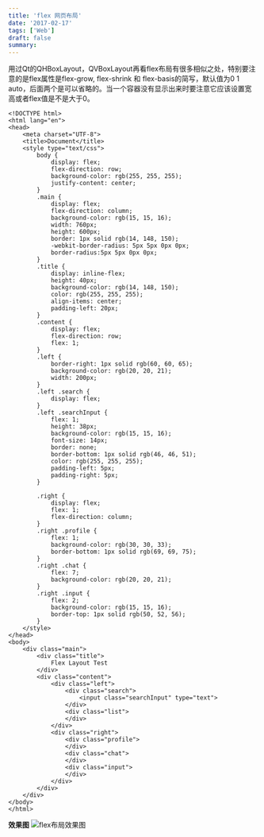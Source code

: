 ```yaml
---
title: 'flex 网页布局'
date: '2017-02-17'
tags: ['Web']
draft: false
summary: 
---
```


用过Qt的QHBoxLayout，QVBoxLayout再看flex布局有很多相似之处，特别要注意的是flex属性是flex-grow, flex-shrink 和 flex-basis的简写，默认值为0 1 auto，后面两个是可以省略的。当一个容器没有显示出来时要注意它应该设置宽高或者flex值是不是大于0。

```
<!DOCTYPE html>
<html lang="en">
<head>
    <meta charset="UTF-8">
    <title>Document</title>
    <style type="text/css">
        body {
            display: flex;
            flex-direction: row;
            background-color: rgb(255, 255, 255);
            justify-content: center;
        }
        .main {
            display: flex;
            flex-direction: column;
            background-color: rgb(15, 15, 16);
            width: 760px;
            height: 600px;
            border: 1px solid rgb(14, 148, 150);
            -webkit-border-radius: 5px 5px 0px 0px;
            border-radius:5px 5px 0px 0px;
        }
        .title {
            display: inline-flex;
            height: 40px;
            background-color: rgb(14, 148, 150);
            color: rgb(255, 255, 255);
            align-items: center;
            padding-left: 20px;
        }
        .content {
            display: flex;
            flex-direction: row;
            flex: 1;
        }
        .left {
            border-right: 1px solid rgb(60, 60, 65);
            background-color: rgb(20, 20, 21);
            width: 200px;
        }
        .left .search {
            display: flex;
        }
        .left .searchInput {
            flex: 1;
            height: 38px;
            background-color: rgb(15, 15, 16);
            font-size: 14px;
            border: none;
            border-bottom: 1px solid rgb(46, 46, 51);
            color: rgb(255, 255, 255);
            padding-left: 5px;
            padding-right: 5px;
        }

        .right {
            display: flex;
            flex: 1;
            flex-direction: column;
        }
        .right .profile {
            flex: 1;
            background-color: rgb(30, 30, 33);
            border-bottom: 1px solid rgb(69, 69, 75);
        }
        .right .chat {
            flex: 7;
            background-color: rgb(20, 20, 21);
        }
        .right .input {
            flex: 2;
            background-color: rgb(15, 15, 16);
            border-top: 1px solid rgb(50, 52, 56);
        }
    </style>
</head>
<body>
    <div class="main">
        <div class="title">
            Flex Layout Test
        </div>
        <div class="content">
            <div class="left">
                <div class="search">
                    <input class="searchInput" type="text">
                </div>
                <div class="list">
                </div>
            </div>
            <div class="right">
                <div class="profile">
                </div>
                <div class="chat">
                </div>
                <div class="input">
                </div>
            </div>
        </div>
    </div>
</body>
</html>
```
**效果图**
![flex布局效果图](/upload/o_1bb5r8g101tfbifke56411n5ia.png)
